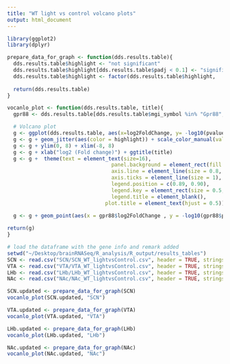 ```yaml
---
title: "WT light vs control volcano plots"
output: html_document
---
```


```r
library(ggplot2)
library(dplyr)

prepare_data_for_graph <- function(dds.results.table){
  dds.results.table$highlight <- "not significant"
  dds.results.table$highlight[dds.results.table$padj < 0.1] <- "significant"
  dds.results.table$highlight <- factor(dds.results.table$highlight, 
																			  levels = c("not significant", "significant"))
  return(dds.results.table)
}

```

```r

vocanlo_plot <- function(dds.results.table, title){
  gpr88 <- dds.results.table[dds.results.table$mgi_symbol %in% "Gpr88",]

  # Volcano plot
  g <- ggplot(dds.results.table, aes(x=log2FoldChange, y= -log10(pvalue)))
  g <- g + geom_jitter(aes(color = highlight)) + scale_color_manual(values = c("grey", "black"))
  g <- g + ylim(0, 8) + xlim(-8, 8)
  g <- g + xlab("log2 (Fold change)") + ggtitle(title)
  g <- g +  theme(text = element_text(size=16),
								  panel.background = element_rect(fill = NA),
								  axis.line = element_line(size = 0.8, colour = "black"),
								  axis.ticks = element_line(size = 1),
								  legend.position = c(0.89, 0.90),
								  legend.key = element_rect(size = 0.5, fill = "white", colour = "black"),
								  legend.title = element_blank(),
  								plot.title = element_text(hjust = 0.5)) 
  
  g <- g + geom_point(aes(x = gpr88$log2FoldChange , y = -log10(gpr88$pvalue)), color = "red", size = 2.5)

return(g)
}
```

```r
# load the dataframe with the gene info and remark added
setwd("~/Desktop/brainRNASeq/R_analysis/R_output/results_tables")
SCN <- read.csv("SCN/SCN_WT_lightvsControl.csv", header = TRUE, stringsAsFactors = FALSE)
VTA <- read.csv("VTA/VTA_WT_lightvsControl.csv", header = TRUE, stringsAsFactors = FALSE)
LHb <- read.csv("LHb/LHb_WT_lightvsControl.csv", header = TRUE, stringsAsFactors = FALSE)
NAc <- read.csv("NAc/NAc_WT_lightvsControl.csv", header = TRUE, stringsAsFactors = FALSE)

```

```r
SCN.updated <- prepare_data_for_graph(SCN)
vocanlo_plot(SCN.updated, "SCN")
```

```r
VTA.updated <- prepare_data_for_graph(VTA)
vocanlo_plot(VTA.updated, "VTA")
```

```r
LHb.updated <- prepare_data_for_graph(LHb)
vocanlo_plot(LHb.updated, "LHb")
```

```r
NAc.updated <- prepare_data_for_graph(NAc)
vocanlo_plot(NAc.updated, "NAc")
```